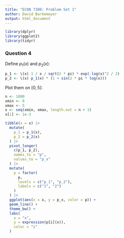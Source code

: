 ```yaml
---
title: "ECON 7300: Problem Set 1"
author: David Barkemeyer
output: html_document
---
```


```r
library(dplyr)
library(ggplot2)
library(tidyr)
```

### Question 4

Define $p_1(x)$ and $p_2(x)$:

```r
p_1 <- \(x) 1 / x / sqrt(2 * pi) * exp(-log(x)^2 / 2)
p_2 <- \(x) p_1(x) * (1 + sin(2 * pi * log(x)))
```

Plot them on $[0, 5]$:

```r
n <- 1000
xmin <- 0
xmax <- 5
x <- seq(xmin, xmax, length.out = n + 1)
x[1] <- 1e-3

tibble(x = x) |>
  mutate(
    p_1 = p_1(x),
    p_2 = p_2(x)
  ) |>
  pivot_longer(
    c(p_1, p_2),
    names_to = "p",
    values_to = "p_x"
  ) |>
  mutate(
    p = factor(
      p, 
      levels = c("p_1", "p_2"),
      labels = c("1", "2")
    )
  ) |>
  ggplot(aes(x = x, y = p_x, color = p)) +
  geom_line() +
  theme_bw() +
  labs(
    x = "x",
    y = expression(p[i](x)),
    color = "i"
  )
```

